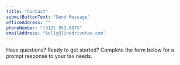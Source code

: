 ```yaml
---
title: "Contact"
submitButtonText: "Send Message"
officeAddress: ""
phoneNumber: "(312) 952-9875"
emailAddress: "kelly@linedrivetax.com"
---
```


Have questions? Ready to get started? Complete the form below for a prompt response to your tax needs.